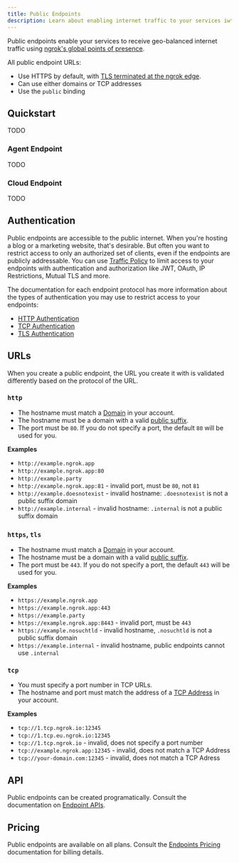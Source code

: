 ```yaml
---
title: Public Endpoints
description: Learn about enabling internet traffic to your services iwth public endpoints.
---
```


Public endpoints enable your services to receive geo-balanced internet traffic using [ngrok's global points of presence](https://ngrok.com/docs/network-edge/).

All public endpoint URLs:

- Use HTTPS by default, with [TLS terminated at the ngrok edge](https://ngrok.com/docs/http/tls-termination/).
- Can use either domains or TCP addresses
- Use the `public` binding

## Quickstart

TODO

### Agent Endpoint

TODO

### Cloud Endpoint

TODO

## Authentication

Public endpoints are accessible to the public internet. When you're hosting a
blog or a marketing website, that's desirable. But often you want to restrict
access to only an authorized set of clients, even if the endpoints are publicly
addressable. You can use [Traffic Policy](/traffic-policy) to limit access to
your endpoints with authentication and authorization like JWT, OAuth, IP
Restrictions, Mutual TLS and more.

The documentation for each endpoint protocol has more information about the
types of authentication you may use to restrict access to your endpoints:

- [HTTP Authentication](/universal-gateway/http/#authentication)
- [TCP Authentication](/universal-gateway/tcp/#authentication)
- [TLS Authentication](/universal-gateway/tls/#authentication)

## URLs

When you create a public endpoint, the URL you create it with is validated
differently based on the protocol of the URL.

### `http`

- The hostname must match a [Domain](/universal-gateway/domains/) in your account.
- The hostname must be a domain with a valid [public suffix](https://publicsuffix.org/).
- The port must be `80`. If you do not specify a port, the default `80` will be used for you.

**Examples**

- `http://example.ngrok.app`
- `http://example.ngrok.app:80`
- `http://example.party`
- `http://example.ngrok.app:81` - invalid port, must be `80`, not `81`
- `http://example.doesnotexist` - invalid hostname: `.doesnotexist` is not a public suffix domain
- `http://example.internal` - invalid hostname: `.internal` is not a public suffix domain

### `https`, `tls`

- The hostname must match a [Domain](/universal-gateway/domains/) in your account.
- The hostname must be a domain with a valid [public suffix](https://publicsuffix.org/).
- The port must be `443`. If you do not specify a port, the default `443` will be used for you.

**Examples**

- `https://example.ngrok.app`
- `https://example.ngrok.app:443`
- `https://example.party`
- `https://example.ngrok.app:8443` - invalid port, must be `443`
- `https://example.nosuchtld` - invalid hostname, `.nosuchtld` is not a public suffix domain
- `https://example.internal` - invalid hostname, public endpoints cannot use `.internal`

### `tcp`

- You must specify a port number in TCP URLs.
- The hostname and port must match the address of a [TCP
  Address](/universal-gateway/tcp-addresses) in your account.

**Examples**

- `tcp://1.tcp.ngrok.io:12345`
- `tcp://1.tcp.eu.ngrok.io:12345`
- `tcp://1.tcp.ngrok.io` - invalid, does not specify a port number
- `tcp://example.ngrok.app:12345` - invalid, does not match a TCP Address
- `tcp://your-domain.com:12345` - invalid, does not match a TCP Adress

## API

Public endpoints can be created programatically. Consult the documentation on
[Endpoint APIs](/universal-gateway/endpoints/#api).

## Pricing

Public endpoints are available on all plans. Consult the [Endpoints
Pricing](/universal-gateway/endpoints/#pricing) documentation for
billing details.
